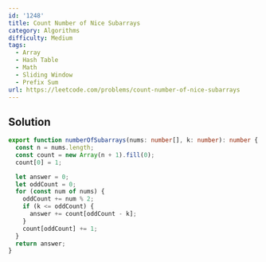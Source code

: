 ```yaml
---
id: '1248'
title: Count Number of Nice Subarrays
category: Algorithms
difficulty: Medium
tags:
  - Array
  - Hash Table
  - Math
  - Sliding Window
  - Prefix Sum
url: https://leetcode.com/problems/count-number-of-nice-subarrays
---
```


## Solution

```typescript showLineNumbers
export function numberOfSubarrays(nums: number[], k: number): number {
  const n = nums.length;
  const count = new Array(n + 1).fill(0);
  count[0] = 1;

  let answer = 0;
  let oddCount = 0;
  for (const num of nums) {
    oddCount += num % 2;
    if (k <= oddCount) {
      answer += count[oddCount - k];
    }
    count[oddCount] += 1;
  }
  return answer;
}
```
